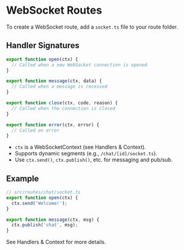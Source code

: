 # WebSocket Routes

To create a WebSocket route, add a `socket.ts` file to your route folder.

## Handler Signatures

```ts
export function open(ctx) {
  // Called when a new WebSocket connection is opened
}

export function message(ctx, data) {
  // Called when a message is received
}

export function close(ctx, code, reason) {
  // Called when the connection is closed
}

export function error(ctx, error) {
  // Called on error
}
```

- `ctx` is a WebSocketContext (see Handlers & Context).
- Supports dynamic segments (e.g., `/chat/[id]/socket.ts`).
- Use `ctx.send()`, `ctx.publish()`, etc. for messaging and pub/sub.

## Example

```ts
// src/routes/chat/socket.ts
export function open(ctx) {
  ctx.send('Welcome!');
}

export function message(ctx, msg) {
  ctx.publish('chat', msg);
}
```

See Handlers & Context for more details. 